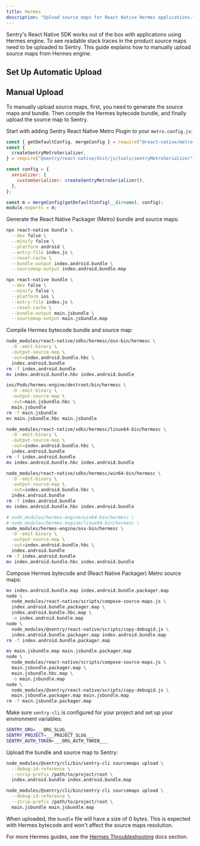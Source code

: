 ```yaml
---
title: Hermes
description: "Upload source maps for React Native Hermes applications."
---
```


Sentry's React Native SDK works out of the box with applications using Hermes engine. To see readable stack traces in the product source maps need to be uploaded to Sentry. This guide explains how to manually upload source maps from Hermes engine.

## Set Up Automatic Upload

<Include name="react-native-sourcemaps-wizard-instructions.mdx" />

## Manual Upload

To manually upload source maps, first, you need to generate the source maps and bundle. Then compile the Hermes bytecode bundle, and finally upload the source map to Sentry.

Start with adding Sentry React Native Metro Plugin to your `metro.config.js`:

```javascript {filename="metro.config.js"}
const { getDefaultConfig, mergeConfig } = require("@react-native/metro-config");
const {
  createSentryMetroSerializer,
} = require("@sentry/react-native/dist/js/tools/sentryMetroSerializer");

const config = {
  serializer: {
    customSerializer: createSentryMetroSerializer(),
  },
};

const m = mergeConfig(getDefaultConfig(__dirname), config);
module.exports = m;
```

Generate the React Native Packager (Metro) bundle and source maps:

```bash {tabTitle:Android}
npx react-native bundle \
  --dev false \
  --minify false \
  --platform android \
  --entry-file index.js \
  --reset-cache \
  --bundle-output index.android.bundle \
  --sourcemap-output index.android.bundle.map
```

```bash {tabTitle:iOS}
npx react-native bundle \
  --dev false \
  --minify false \
  --platform ios \
  --entry-file index.js \
  --reset-cache \
  --bundle-output main.jsbundle \
  --sourcemap-output main.jsbundle.map
```

Compile Hermes bytecode bundle and source map:

```bash {tabTitle:Android}
node_modules/react-native/sdks/hermesc/osx-bin/hermesc \
  -O -emit-binary \
  -output-source-map \
  -out=index.android.bundle.hbc \
  index.android.bundle
rm -f index.android.bundle
mv index.android.bundle.hbc index.android.bundle
```

```bash {tabTitle:iOS}
ios/Pods/hermes-engine/destroot/bin/hermesc \
  -O -emit-binary \
  -output-source-map \
  -out=main.jsbundle.hbc \
  main.jsbundle
rm -f main.jsbundle
mv main.jsbundle.hbc main.jsbundle
```

```bash {tabTitle:Android on Linux}
node_modules/react-native/sdks/hermesc/linux64-bin/hermesc \
  -O -emit-binary \
  -output-source-map \
  -out=index.android.bundle.hbc \
  index.android.bundle
rm -f index.android.bundle
mv index.android.bundle.hbc index.android.bundle
```

```bash {tabTitle:Android on Windows}
node_modules/react-native/sdks/hermesc/win64-bin/hermesc \
  -O -emit-binary \
  -output-source-map \
  -out=index.android.bundle.hbc \
  index.android.bundle
rm -f index.android.bundle
mv index.android.bundle.hbc index.android.bundle
```

```bash {tabTitle:RN 0.68 and older}
# node_modules/hermes-engine/win64-bin/hermesc \
# node_modules/hermes-engine/linux64-bin/hermesc \
node_modules/hermes-engine/osx-bin/hermesc \
  -O -emit-binary \
  -output-source-map \
  -out=index.android.bundle.hbc \
  index.android.bundle
rm -f index.android.bundle
mv index.android.bundle.hbc index.android.bundle
```

Compose Hermes bytecode and (React Native Packager) Metro source maps:

```bash {tabTitle:Android}
mv index.android.bundle.map index.android.bundle.packager.map
node \
  node_modules/react-native/scripts/compose-source-maps.js \
  index.android.bundle.packager.map \
  index.android.bundle.hbc.map \
  -o index.android.bundle.map
node \
  node_modules/@sentry/react-native/scripts/copy-debugid.js \
  index.android.bundle.packager.map index.android.bundle.map
rm -f index.android.bundle.packager.map
```

```bash {tabTitle:iOS}
mv main.jsbundle.map main.jsbundle.packager.map
node \
  node_modules/react-native/scripts/compose-source-maps.js \
  main.jsbundle.packager.map \
  main.jsbundle.hbc.map \
  -o main.jsbundle.map
node \
  node_modules/@sentry/react-native/scripts/copy-debugid.js \
  main.jsbundle.packager.map main.jsbundle.map
rm -f main.jsbundle.packager.map
```

Make sure `sentry-cli` is configured for your project and set up your environment variables:

<OrgAuthTokenNote />

```bash {filename:.env}
SENTRY_ORG=___ORG_SLUG___
SENTRY_PROJECT=___PROJECT_SLUG___
SENTRY_AUTH_TOKEN=___ORG_AUTH_TOKEN___
```

Upload the bundle and source map to Sentry:

```bash {tabTitle:Android}
node_modules/@sentry/cli/bin/sentry-cli sourcemaps upload \
  --debug-id-reference \
  --strip-prefix /path/to/project/root \
  index.android.bundle index.android.bundle.map
```

```bash {tabTitle:iOS}
node_modules/@sentry/cli/bin/sentry-cli sourcemaps upload \
  --debug-id-reference \
  --strip-prefix /path/to/project/root \
  main.jsbundle main.jsbundle.map
```

<Note>

When uploaded, the `bundle` file will have a size of 0 bytes. This is expected with Hermes bytecode and won't affect the source maps resolution.

</Note>

For more Hermes guides, see the [Hermes Throubleshooting](/platforms/react-native/manual-setup/hermes/#throubleshooting) docs section.
